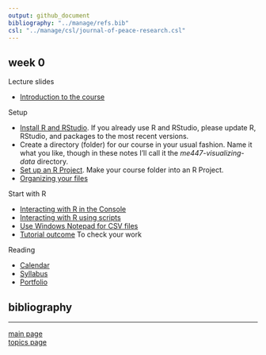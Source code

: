 ```yaml
---
output: github_document
bibliography: "../manage/refs.bib" 
csl: "../manage/csl/journal-of-peace-research.csl"
---
```


## week 0

Lecture slides

- [Introduction to the course](../slides/Le01-welcome.pdf)

Setup

- [Install R and RStudio](https://github.com/DSR-RHIT/install-R-and-RStudio). If you already use R and RStudio, please update R, RStudio, and packages to the most recent versions. 
- Create a directory (folder) for our course in your usual fashion. Name it what you like, though in these notes I'll call it the  *me447-visualizing-data* directory. 
- [Set up an R Project](https://github.com/DSR-RHIT/install-R-and-RStudio). Make your course folder into an R Project.  
- [Organizing your files](tut-01_organize-files.md)
 
Start with R  

- [Interacting with R in the Console](tut-02_using-console.md)
- [Interacting with R using scripts](tut-03_using-scripts.md)
- [Use Windows Notepad for CSV files](tut-04_notepad-for-csv.md)
- [Tutorial outcome](../practiceR/tut01_first-script.R) To check your work 

Reading

- [Calendar](admin-02_calendar.pdf) 
- [Syllabus](admin-03_syllabus.md) 
- [Portfolio](folio-01_portfolio-requirements.md)


## bibliography 

<div id="refs"></div>
  
---

[main page](../README.md)<br>
[topics page](../README-by-topic.md)
